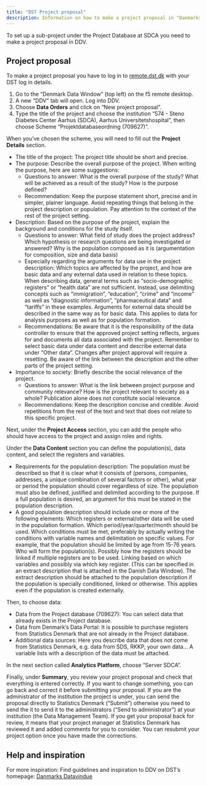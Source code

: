 ```yaml
---
title: "DST Project proposal"
description: Information on how to make a project proposal in "Danmarks Datavindue" (DDV)
---
```


To set up a sub-project under the Project Database at SDCA you need to
make a project proposal in DDV.

## Project proposal

To make a project proposal you have to log in to
[remote.dst.dk](https://remote.dst.dk) with your DST log in details.

1.  Go to the "Denmark Data Window" (top left) on the f5 remote desktop.
2.  A new "DDV" tab will open. Log into DDV.
3.  Choose **Data Orders** and click on "New project proposal".
4.  Type the title of the project and choose the institution "574 -
    Steno Diabetes Center Aarhus (SDCA), Aarhus Universitetshospital",
    then choose Scheme "Projektdatabaseordning (709627)".

When you've chosen the scheme, you will need to fill out the **Project
Details** section.

-   The title of the project: The project title should be short and
    precise.
-   The purpose: Describe the overall purpose of the project. When
    writing the purpose, here are some suggestions:
    -   Questions to answer: What is the overall purpose of the study?
        What will be achieved as a result of the study? How is the
        purpose defined?
    -   Recommendation: Keep the purpose statement short, precise and in
        simpler, plainer language. Avoid repeating things that belong in
        the project description or population. Pay attention to the
        context of the rest of the project setting.
-   Description: Based on the purpose of the project, explain the
    background and conditions for the study itself.
    -   Questions to answer: What field of study does the project
        address? Which hypothesis or research questions are being
        investigated or answered? Why is the population composed as it
        is (argumentation for composition, size and data basis)
    -   Especially regarding the arguments for data use in the project
        description: Which topics are affected by the project, and how
        are basic data and any external data used in relation to these
        topics. When describing data, general terms such as
        "socio-demographic registers" or "health data" are not
        sufficient. Instead, use delimiting concepts such as
        "immigration", "education", "crime" and "income" as well as
        "diagnostic information", "pharmaceutical data" and "tariffs" in
        these examples. Arguments for external data should be described
        in the same way as for basic data. This applies to data for
        analysis purposes as well as for population formation.
    -   Recommendations: Be aware that it is the responsibility of the
        data controller to ensure that the approved project setting
        reflects, argues for and documents all data associated with the
        project. Remember to select basic data under data content and
        describe external data under "Other data". Changes after project
        approval will require a resetting. Be aware of the link between
        the description and the other parts of the project setting.
-   Importance to society: Briefly describe the social relevance of the
    project.
    -   Questions to answer: What is the link between project purpose
        and community relevance? How is the project relevant to society
        as a whole? Publication alone does not constitute social
        relevance.
    -   Recommendations: Keep the description concise and credible.
        Avoid repetitions from the rest of the text and text that does
        not relate to this specific project.

Next, under the **Project Access** section, you can add the people who
should have access to the project and assign roles and rights.

Under the **Data Content** section you can define the population(s),
data content, and select the registers and variables.

-   Requirements for the population description: The population must be
    described so that it is clear what it consists of (persons,
    companies, addresses, a unique combination of several factors or
    other), what year or period the population should cover regardless
    of size. The population must also be defined, justified and
    delimited according to the purpose. If a full population is desired,
    an argument for this must be stated in the population description.
-   A good population description should include one or more of the
    following elements: Which registers or external/other data will be
    used in the population formation. Which period/year/quarter/month
    should be used. Which conditions must be met, preferably by actually
    writing the conditions with variable names and delimitation on
    specific values. For example, that the population should be limited
    by age from 15-76 years. Who will form the population(s). Possibly
    how the registers should be linked if multiple registers are to be
    used. Linking based on which variables and possibly via which key
    register. (This can be specified in an extract description that is
    attached in the Danish Data Window). The extract description should
    be attached to the population description if the population is
    specially conditioned, linked or otherwise. This applies even if the
    population is created externally.

Then, to choose data:

-   Data from the Project database (709627): You can select data that
    already exists in the Project database.
-   Data from Denmark's Data Portal: It is possible to purchase
    registers from Statistics Denmark that are not already in the
    Project database.
-   Additional data sources: Here you describe data that does not come
    from Statistics Denmark, e.g. data from SDS, RKKP, your own data...
    A variable lists with a description of the data must be attached.

In the next section called **Analytics Platform**, choose "Server SDCA".

Finally, under **Summary**, you review your project proposal and check
that everything is entered correctly. If you want to change something,
you can go back and correct it before submitting your proposal. If you
are the administrator of the institution the project is under, you can
send the proposal directly to Statistics Denmark ("Submit") otherwise
you need to send the it to send it to the administrators ("Send to
administrator") at your institution (the Data Management Team). If you
get your proposal back for review, it means that your project manager at
Statistics Denmark has reviewed it and added comments for you to
consider. You can resubmit your project option once you have made the
corrections.

## Help and inspiration

For more inspiration: Find guidelines and inspiration to DDV on DST's
homepage: [Danmarks
Datavindue](https://www.dst.dk/da/TilSalg/Forskningsservice/danmarks-datavindue)
